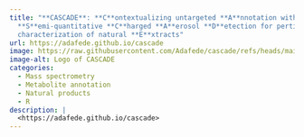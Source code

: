 ```yaml
---
title: "**CASCADE**: **C**ontextualizing untargeted **A**nnotation with
  **S**emi-quantitative **C**harged **A**erosol **D**etection for pertinent
  characterization of natural **E**xtracts"
url: https://adafede.github.io/cascade
image: https://raw.githubusercontent.com/Adafede/cascade/refs/heads/main/man/figures/logo.svg
image-alt: Logo of CASCADE
categories:
  - Mass spectrometry
  - Metabolite annotation
  - Natural products
  - R
description: |
  <https://adafede.github.io/cascade>
---
```

